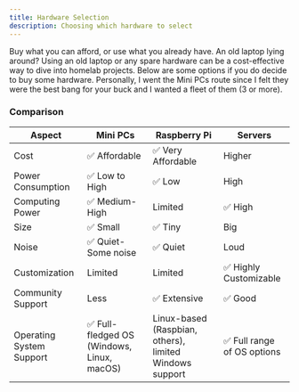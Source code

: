 ```yaml
---
title: Hardware Selection
description: Choosing which hardware to select
---
```



Buy what you can afford, or use what you already have. An old laptop lying around? Using an old laptop or any spare hardware can be a cost-effective way to dive into homelab projects. Below are some options if you do decide to buy some hardware.
Personally, I went the Mini PCs route since I felt they were the best bang for your buck and I wanted a fleet of them (3 or more).

<CardGrid>
    <LinkCard title="Mini PC" href="/resources/mini_pc/" />
    <LinkCard title="Raspberry Pi" href="/resources/raspberry_pi/" />
    <LinkCard title="Server" href="/resources/server/" />
</CardGrid>

### Comparison

| Aspect                   | Mini PCs                                  | Raspberry Pi                                            | Servers                    |
|--------------------------|-------------------------------------------|---------------------------------------------------------|----------------------------|
| Cost                     | ✅ Affordable                              | ✅ Very Affordable                                       | Higher                     |
| Power Consumption        | ✅ Low to High                             | ✅ Low                                                   | High                       |
| Computing Power          | ✅ Medium-High                             | Limited                                                 | ✅ High                     |
| Size                     | ✅ Small                                   | ✅ Tiny                                                  | Big                        |
| Noise                    | ✅ Quiet-Some noise                        | ✅ Quiet                                                 | Loud                       |
| Customization            | Limited                                   | Limited                                                 | ✅  Highly Customizable     |
| Community Support        | Less                                      | ✅ Extensive                                             | ✅ Good                     |
| Operating System Support | ✅ Full-fledged OS (Windows, Linux, macOS) | Linux-based (Raspbian, others), limited Windows support | ✅ Full range of OS options |
